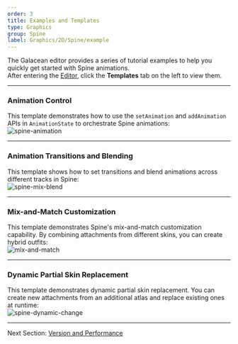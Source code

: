 ```yaml
---
order: 3
title: Examples and Templates
type: Graphics
group: Spine
label: Graphics/2D/Spine/example
---
```


The Galacean editor provides a series of tutorial examples to help you quickly get started with Spine animations.  
After entering the [Editor](https://galacean.antgroup.com/editor/projects), click the **Templates** tab on the left to view them.

---

### **Animation Control**  
This template demonstrates how to use the `setAnimation` and `addAnimation` APIs in `AnimationState` to orchestrate Spine animations:  
<Image src="https://mdn.alipayobjects.com/huamei_kz4wfo/afts/img/A*vk7CQLLrTwsAAAAAAAAAAAAADsp6AQ/original" alt="spine-animation" />

---

### **Animation Transitions and Blending**  
This template shows how to set transitions and blend animations across different tracks in Spine:  
<Image src="https://mdn.alipayobjects.com/huamei_kz4wfo/afts/img/A*VFbnQZyMqeUAAAAAAAAAAAAADsp6AQ/original" alt="spine-mix-blend" />

---

### **Mix-and-Match Customization**  
This template demonstrates Spine's mix-and-match customization capability. By combining attachments from different skins, you can create hybrid outfits:  
<Image src="https://mdn.alipayobjects.com/huamei_kz4wfo/afts/img/A*lGTMRpSaLZQAAAAAgPAAAAgAesp6AQ/original" alt="mix-and-match" />

---

### **Dynamic Partial Skin Replacement**  
This template demonstrates dynamic partial skin replacement. You can create new attachments from an additional atlas and replace existing ones at runtime:  
<Image src="https://mdn.alipayobjects.com/huamei_kz4wfo/afts/img/A*BwduS7ySLuEAAAAAAAAAAAAAesp6AQ/original" alt="spine-dynamic-change" />

---

Next Section: [Version and Performance](/en/docs/graphics/2D/spine/other)